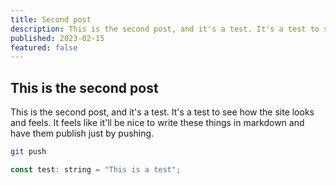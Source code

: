 ```yaml
---
title: Second post
description: This is the second post, and it's a test. It's a test to see how the site looks and feels.
published: 2023-02-15
featured: false
---
```


## This is the second post

This is the second post, and it's a test. It's a test to see how the site looks and feels. It feels like it'll be nice to write these things in markdown and have them publish just by pushing.

```bash
git push
```

```js
const test: string = "This is a test";
```
